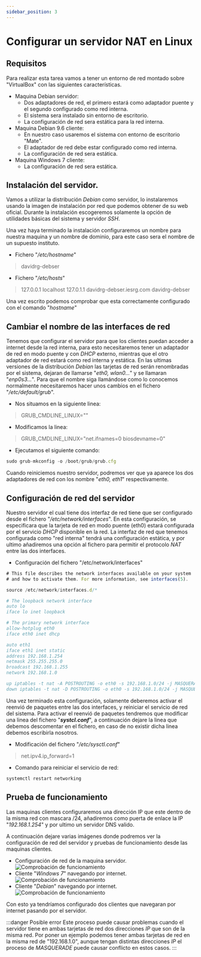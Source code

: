 ```yaml
---
sidebar_position: 3
---
```


# Configurar un servidor NAT en Linux

## Requisitos

Para realizar esta tarea vamos a tener un entorno de red montado sobre "VirtualBox" con las siguientes características.

* Maquina Debian servidor:
	* Dos adaptadores de red, el primero estará como adaptador puente y el segundo configurado como red interna.
	* El sistema sera instalado sin entorno de escritorio.
	* La configuración de red sera estática para la red interna.
* Maquina Debian 9.6 cliente:
	* En nuestro caso usaremos el sistema con entorno de escritorio "Mate".
	* El adaptador de red debe estar configurado como red interna.
	* La configuración de red sera estática.
* Maquina Windows 7 cliente:
	* La configuración de red sera estática.

## Instalación del servidor.

Vamos a utilizar la distribución _Debian_ como servidor, lo instalaremos usando la imagen de instalación por red que podemos obtener de su web oficial. Durante la instalación escogeremos solamente la opción de utilidades básicas del sistema y servidor _SSH_.

Una vez haya terminado la instalación configuraremos un nombre para nuestra maquina y un nombre de dominio, para este caso sera el nombre de un supuesto instituto.

* Fichero "_/etc/hostname_"
> davidrg-debser

* Fichero "_/etc/hosts_"
> 127.0.0.1 localhost
> 127.0.1.1 davidrg-debser.iesrg.com davidrg-debser

Una vez escrito podemos comprobar que esta correctamente configurado con el comando "*hostname*"

## Cambiar el nombre de las interfaces de red

Tenemos que configurar el servidor para que los clientes puedan acceder a internet desde la red interna, para esto necesitaremos tener un adaptador de red en modo puente y con *DHCP* externo, mientras que el otro adaptador de red estará como red interna y estática. En las ultimas versiones de la distribución *Debian* las tarjetas de red serán renombradas por el sistema, dejaran de llamarse "_eth0, wlan0..._" y se llamaran "_enp0s3..._". Para que el nombre siga llamándose como lo conocemos normalmente necesitaremos hacer unos cambios en el fichero "_/etc/default/grub_".

* Nos situamos en la siguiente linea:
> GRUB_CMDLINE_LINUX=""

* Modificamos la linea:
> GRUB_CMDLINE_LINUX="net.ifnames=0 biosdevname=0"

* Ejecutamos el siguiente comando:
```jsx
sudo grub-mkconfig -o /boot/grub/grub.cfg
```

Cuando reiniciemos nuestro servidor, podremos ver que ya aparece los dos adaptadores de red con los nombre "_eth0, eth1_" respectivamente.

## Configuración de red del servidor

Nuestro servidor el cual tiene dos interfaz de red tiene que ser configurado desde el fichero "_/etc/network/interfaces_". En esta configuración, se especificara que la tarjeta de red en modo puente (eth0) estará configurada por el servicio *DHCP* disponible en la red. La interfaz de red que tenemos configurada como "red interna" tendrá una configuración estática, y por ultimo añadiremos una opción al fichero para permitir el protocolo *NAT* entre las dos interfaces.

* Configuración del fichero "/etc/network/interfaces"
```jsx
# This file describes the network interfaces available on your system
# and how to activate them. For more information, see interfaces(5).

source /etc/network/interfaces.d/*

# The loopback network interface
auto lo
iface lo inet loopback

# The primary network interface
allow-hotplug eth0
iface eth0 inet dhcp

auto eth1
iface eth1 inet static
address 192.168.1.254
netmask 255.255.255.0
broadcast 192.168.1.255
network 192.168.1.0

up iptables -t nat -A POSTROUTING -o eth0 -s 192.168.1.0/24 -j MASQUERADE
down iptables -t nat -D POSTROUTING -o eth0 -s 192.168.1.0/24 -j MASQUERADE
```

Una vez terminado esta configuración, solamente deberemos activar el reenvió de paquetes entre las dos interfaces, y reiniciar el servicio de red del sistema. Para activar el reenvió de paquetes tendremos que modificar una linea del fichero "***systcl.conf***", a continuación dejare la linea que debemos descomentar en el fichero, en caso de no existir dicha linea debemos escribirla nosotros.

* Modificación del fichero "_/etc/sysctl.conf_"
> net.ipv4.ip_forward=1

* Comando para reiniciar el servicio de red:
```jsx
systemctl restart networking
```

## Prueba de funcionamiento

Las maquinas clientes configuraremos una dirección IP que este dentro de la misma red con mascara /24, añadiremos como puerta de enlace la IP "_192.168.1.254_" y por ultimo un servidor DNS valido.

A continuación dejare varias imágenes donde podremos ver la configuración de red del servidor y pruebas de funcionamiento desde las maquinas clientes.
* Configuración de red de la maquina servidor.
![Comprobación de funcionamiento](/img/router-nat/2.png)
* Cliente "_Windows 7_" navegando por internet.
![Comprobación de funcionamiento](/img/router-nat/3.png)
* Cliente "_Debian_" navegando por internet.
![Comprobación de funcionamiento](/img/router-nat/4.png)

Con esto ya tendríamos configurado dos clientes que navegaran por internet pasando por el servidor. 

:::danger Posible error
Este proceso puede causar problemas cuando el servidor tiene en ambas tarjetas de red dos direcciones *IP* que son de la misma red.
Por poner un ejemplo podemos tener ambas tarjetas de red en la misma red de "192.168.1.0", aunque tengan distintas direcciones *IP* el proceso de *MASQUERADE* puede causar conflicto en estos casos.
:::
